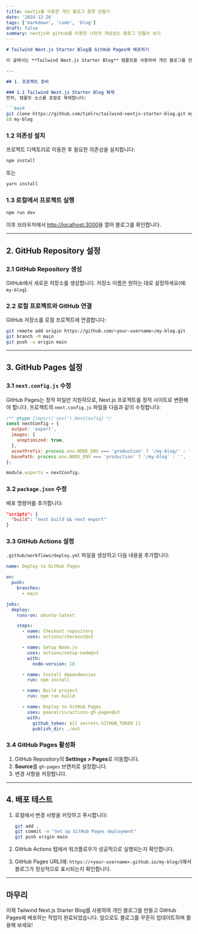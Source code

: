 ```yaml
---
title: nextjs를 이용한 개인 블로그 환경 만들기
date: '2024-12-26'
tags: ['markdown', 'code', 'blog']
draft: false
summary: nextjs와 github를 이용한 나만의 개성있는 블로그 만들어 보기
---
```


```markdown
# Tailwind Next.js Starter Blog을 GitHub Pages에 배포하기

이 글에서는 **Tailwind Next.js Starter Blog** 템플릿을 사용하여 개인 블로그를 만들고, GitHub Pages를 통해 배포하는 방법을 단계별로 설명합니다.

---

## 1. 프로젝트 준비

### 1.1 Tailwind Next.js Starter Blog 복제
먼저, 템플릿 소스를 로컬로 복제합니다:

```bash
git clone https://github.com/timlrx/tailwind-nextjs-starter-blog.git my-blog
cd my-blog
```

### 1.2 의존성 설치
프로젝트 디렉토리로 이동한 후 필요한 의존성을 설치합니다:

```bash
npm install
```
또는
```bash
yarn install
```

### 1.3 로컬에서 프로젝트 실행

```bash
npm run dev
```

이후 브라우저에서 [http://localhost:3000](http://localhost:3000)을 열어 블로그를 확인합니다.

---

## 2. GitHub Repository 설정

### 2.1 GitHub Repository 생성
GitHub에서 새로운 저장소를 생성합니다. 저장소 이름은 원하는 대로 설정하세요(예: `my-blog`).

### 2.2 로컬 프로젝트와 GitHub 연결
GitHub 저장소를 로컬 프로젝트에 연결합니다:

```bash
git remote add origin https://github.com/<your-username>/my-blog.git
git branch -M main
git push -u origin main
```

---

## 3. GitHub Pages 설정

### 3.1 `next.config.js` 수정
GitHub Pages는 정적 파일만 지원하므로, Next.js 프로젝트를 정적 사이트로 변환해야 합니다. 프로젝트의 `next.config.js` 파일을 다음과 같이 수정합니다:

```javascript
/** @type {import('next').NextConfig} */
const nextConfig = {
  output: 'export',
  images: {
    unoptimized: true,
  },
  assetPrefix: process.env.NODE_ENV === 'production' ? '/my-blog/' : '',
  basePath: process.env.NODE_ENV === 'production' ? '/my-blog' : '',
};

module.exports = nextConfig;
```

### 3.2 `package.json` 수정
배포 명령어를 추가합니다:

```json
"scripts": {
  "build": "next build && next export"
}
```

### 3.3 GitHub Actions 설정
`.github/workflows/deploy.yml` 파일을 생성하고 다음 내용을 추가합니다:

```yaml
name: Deploy to GitHub Pages

on:
  push:
    branches:
      - main

jobs:
  deploy:
    runs-on: ubuntu-latest

    steps:
      - name: Checkout repository
        uses: actions/checkout@v3

      - name: Setup Node.js
        uses: actions/setup-node@v3
        with:
          node-version: 18

      - name: Install dependencies
        run: npm install

      - name: Build project
        run: npm run build

      - name: Deploy to GitHub Pages
        uses: peaceiris/actions-gh-pages@v3
        with:
          github_token: ${{ secrets.GITHUB_TOKEN }}
          publish_dir: ./out
```

### 3.4 GitHub Pages 활성화
1. GitHub Repository의 **Settings > Pages**로 이동합니다.
2. **Source**를 `gh-pages` 브랜치로 설정합니다.
3. 변경 사항을 저장합니다.

---

## 4. 배포 테스트

1. 로컬에서 변경 사항을 커밋하고 푸시합니다:

   ```bash
   git add .
   git commit -m "Set up GitHub Pages deployment"
   git push origin main
   ```

2. GitHub Actions 탭에서 워크플로우가 성공적으로 실행되는지 확인합니다.
3. GitHub Pages URL(예: `https://<your-username>.github.io/my-blog/`)에서 블로그가 정상적으로 표시되는지 확인합니다.

---

## 마무리

이제 Tailwind Next.js Starter Blog를 사용하여 개인 블로그를 만들고 GitHub Pages에 배포하는 작업이 완료되었습니다. 앞으로도 블로그를 꾸준히 업데이트하며 활용해 보세요!

```

